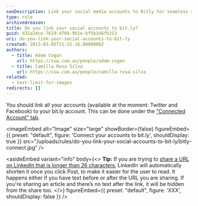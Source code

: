 ```yaml
---
seoDescription: Link your social media accounts to Bitly for seamless sharing and tracking of URLs across platforms.
type: rule
archivedreason:
title: Do you link your social accounts to bit.ly?
guid: d32a24ce-7619-4704-9b1e-bf5b1d6fb313
uri: do-you-link-your-social-accounts-to-bit-ly
created: 2013-03-05T21:12:16.0000000Z
authors:
  - title: Adam Cogan
    url: https://ssw.com.au/people/adam-cogan
  - title: Camilla Rosa Silva
    url: https://ssw.com.au/people/camilla-rosa-silva
related:
  - text-limit-for-images
redirects: []
---
```


You should link all your accounts (available at the moment: Twitter and Facebook) to your bit.ly account. This can be done under the ["Connected Account" tab](https://bitly.com/a/settings/connected).

<imageEmbed
  alt="Image"
  size="large"
  showBorder={false}
  figureEmbed={{
    preset: "default",
    figure: 'Connect your accounts to bit.ly',
    shouldDisplay: true
  }}
  src="/uploads/rules/do-you-link-your-social-accounts-to-bit-ly/bitly-connect.jpg"
/>

<asideEmbed
  variant="info"
  body={<>
    **Tip:** If you are trying to [share a URL on LinkedIn that is longer than 26 characters](https://www.linkedin.com/help/linkedin/answer/3439), LinkedIn will automatically shorten it once you click Post, to make it easier for the user to read. It happens either if you have text before or after the URL you are sharing. If you're sharing an article and there’s no text after the link, it will be hidden from the share too.
  </>}
  figureEmbed={{
    preset: "default",
    figure: 'XXX',
    shouldDisplay: false
  }}
/>